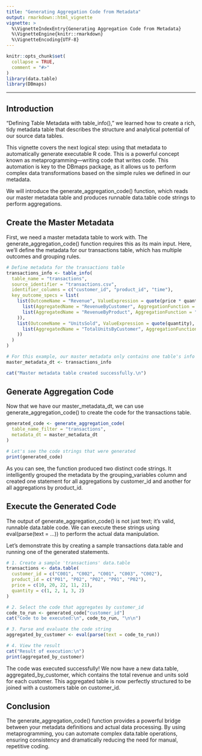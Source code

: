 ```yaml
---
title: "Generating Aggregation Code from Metadata"
output: rmarkdown::html_vignette
vignette: >
  %\VignetteIndexEntry{Generating Aggregation Code from Metadata}
  %\VignetteEngine{knitr::rmarkdown}
  %\VignetteEncoding{UTF-8}
---
```


```r
knitr::opts_chunk$set(
  collapse = TRUE,
  comment = "#>"
)
library(data.table)
library(DBmaps)
```
---

## Introduction
"Defining Table Metadata with table_info()," we learned how to create a rich, tidy metadata table that describes the structure and analytical potential of our source data tables.

This vignette covers the next logical step: using that metadata to automatically generate executable R code. This is a powerful concept known as metaprogramming—writing code that writes code. 
This automation is key to the DBmaps package, as it allows us to perform complex data transformations based on the simple rules we defined in our metadata.

We will introduce the generate_aggregation_code() function, which reads our master metadata table and produces runnable data.table code strings to perform aggregations.

## Create the Master Metadata
First, we need a master metadata table to work with. The generate_aggregation_code() function requires this as its main input. 
Here, we'll define the metadata for our transactions table, which has multiple outcomes and grouping rules.

```r
# Define metadata for the transactions table
transactions_info <- table_info(
  table_name = "transactions",
  source_identifier = "transactions.csv",
  identifier_columns = c("customer_id", "product_id", "time"),
  key_outcome_specs = list(
    list(OutcomeName = "Revenue", ValueExpression = quote(price * quantity), AggregationMethods = list(
      list(AggregatedName = "RevenueByCustomer", AggregationFunction = "sum", GroupingVariables = "customer_id"),
      list(AggregatedName = "RevenueByProduct", AggregationFunction = "sum", GroupingVariables = "product_id")
    )),
    list(OutcomeName = "UnitsSold", ValueExpression = quote(quantity), AggregationMethods = list(
      list(AggregatedName = "TotalUnitsByCustomer", AggregationFunction = "sum", GroupingVariables = "customer_id")
    ))
  )
)

# For this example, our master metadata only contains one table's info
master_metadata_dt <- transactions_info

cat("Master metadata table created successfully.\n")
```
## Generate Aggregation Code
Now that we have our master_metadata_dt, we can use generate_aggregation_code() to create the code for the transactions table.

```r
generated_code <- generate_aggregation_code(
  table_name_filter = "transactions",
  metadata_dt = master_metadata_dt
)

# Let's see the code strings that were generated
print(generated_code)
```

As you can see, the function produced two distinct code strings. 
It intelligently grouped the metadata by the grouping_variables column and created one statement for all aggregations by customer_id and another for all aggregations by product_id.

## Execute the Generated Code
The output of generate_aggregation_code() is not just text; it's valid, runnable data.table code. We can execute these strings using eval(parse(text = ...)) to perform the actual data manipulation.

Let's demonstrate this by creating a sample transactions data.table and running one of the generated statements.

```r
# 1. Create a sample 'transactions' data.table
transactions <- data.table(
  customer_id = c("C001", "C002", "C001", "C003", "C002"),
  product_id = c("P01", "P02", "P02", "P01", "P02"),
  price = c(10, 20, 22, 11, 21),
  quantity = c(1, 2, 1, 3, 2)
)

# 2. Select the code that aggregates by customer_id
code_to_run <- generated_code["customer_id"]
cat("Code to be executed:\n", code_to_run, "\n\n")

# 3. Parse and evaluate the code string
aggregated_by_customer <- eval(parse(text = code_to_run))

# 4. View the result
cat("Result of execution:\n")
print(aggregated_by_customer)
```

The code was executed successfully! We now have a new data.table, aggregated_by_customer, which contains the total revenue and units sold for each customer. 
This aggregated table is now perfectly structured to be joined with a customers table on customer_id.

## Conclusion
The generate_aggregation_code() function provides a powerful bridge between your metadata definitions and actual data processing. 
By using metaprogramming, you can automate complex data.table operations, ensuring consistency and dramatically reducing the need for manual, repetitive coding.